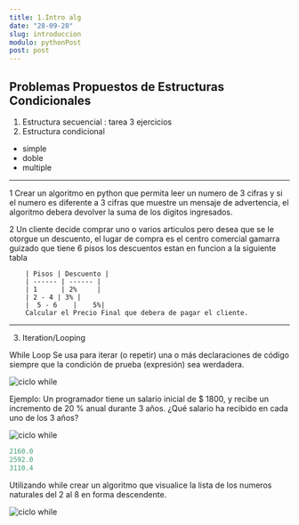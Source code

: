 ```yaml
---
title: 1.Intro alg
date: "28-09-20"
slug: introduccion
modulo: pythonPost
post: post
---
```


## Problemas Propuestos de Estructuras Condicionales

1. Estructura secuencial : tarea 3 ejercicios
2. Estructura condicional

- simple
- doble
- multiple

---

1 Crear un algoritmo en python que permita leer un numero de 3 cifras y si el numero es diferente a 3 cifras que muestre un mensaje de advertencia, el algoritmo debera devolver la suma de los digitos ingresados.

2 Un cliente decide comprar uno o varios articulos pero desea que se le otorgue un descuento, el lugar de compra es el centro comercial gamarra guizado que tiene 6 pisos los descuentos estan en funcion a la siguiente tabla

        | Pisos | Descuento |
        | ------ | ------ |
        | 1      | 2%     |
        | 2 - 4 | 3% |
        |  5 - 6    |    5%|
        Calcular el Precio Final que debera de pagar el cliente.

---

3. Iteration/Looping

While Loop
Se usa para iterar (o repetir) una o más declaraciones de código siempre que la condición de prueba (expresión) sea werdadera.

![ciclo while](while.png)

Ejemplo:
Un programador tiene un salario inicial de \$ 1800, y recibe un incremento de 20 % anual durante 3 años. ¿Qué salario ha recibido en cada uno de los 3 años?

![ciclo while](while2.png)

```py
2160.0
2592.0
3110.4
```

Utilizando while crear un algoritmo que visualice la lista de los numeros naturales del 2 al 8 en forma descendente.

![ciclo while](while3.png)
